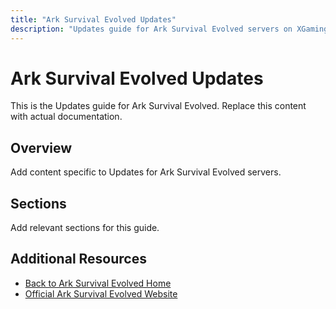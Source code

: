```yaml
---
title: "Ark Survival Evolved Updates"
description: "Updates guide for Ark Survival Evolved servers on XGamingServer"
---
```


# Ark Survival Evolved Updates

This is the Updates guide for Ark Survival Evolved. Replace this content with actual documentation.

## Overview

Add content specific to Updates for Ark Survival Evolved servers.

## Sections

Add relevant sections for this guide.

## Additional Resources

- [Back to Ark Survival Evolved Home](./index)
- [Official Ark Survival Evolved Website](https://example.com)

